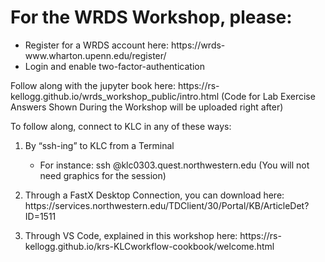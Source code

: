 # For the WRDS Workshop, please: 

- Register for a WRDS account here: https://wrds-www.wharton.upenn.edu/register/
- Login and enable two-factor-authentication

Follow along with the jupyter book here: https://rs-kellogg.github.io/wrds_workshop_public/intro.html
(Code for Lab Exercise Answers Shown During the Workshop will be uploaded right after)

To follow along, connect to KLC in any of these ways:

 (1) By "ssh-ing" to KLC from a Terminal
      - For instance:
        ssh <your_net>@klc0303.quest.northwestern.edu 
        (You will not need graphics for the session)
        
 (2) Through a FastX Desktop Connection, you can download here: https://services.northwestern.edu/TDClient/30/Portal/KB/ArticleDet?ID=1511

 (3) Through VS Code, explained in this workshop here: https://rs-kellogg.github.io/krs-KLCworkflow-cookbook/welcome.html


